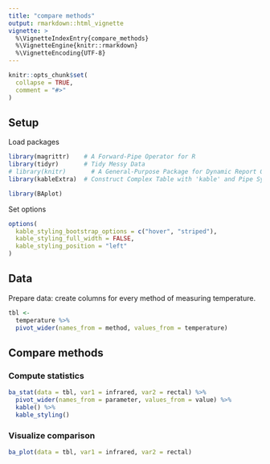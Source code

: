 ```yaml
---
title: "compare methods"
output: rmarkdown::html_vignette
vignette: >
  %\VignetteIndexEntry{compare_methods}
  %\VignetteEngine{knitr::rmarkdown}
  %\VignetteEncoding{UTF-8}
---
```


```r
knitr::opts_chunk$set(
  collapse = TRUE,
  comment = "#>"
)
```

## Setup

Load packages

```r
library(magrittr)    # A Forward-Pipe Operator for R
library(tidyr)       # Tidy Messy Data
# library(knitr)       # A General-Purpose Package for Dynamic Report Generation in R
library(kableExtra)  # Construct Complex Table with 'kable' and Pipe Syntax

library(BAplot)
```

Set options

```r
options(
  kable_styling_bootstrap_options = c("hover", "striped"),
  kable_styling_full_width = FALSE,
  kable_styling_position = "left"
)
```


## Data

Prepare data: create columns for every method of measuring temperature.

```r
tbl <- 
  temperature %>% 
  pivot_wider(names_from = method, values_from = temperature)
```

## Compare methods

### Compute statistics

```r
ba_stat(data = tbl, var1 = infrared, var2 = rectal) %>% 
  pivot_wider(names_from = parameter, values_from = value) %>% 
  kable() %>% 
  kable_styling()
```

### Visualize comparison

```r
ba_plot(data = tbl, var1 = infrared, var2 = rectal)
```

